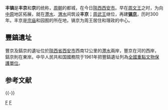 {{unreferenced|time=2012-2-13}} 
'''丰镐'''是'''丰京'''和'''{{ruby|鎬|-{zh-tw:ㄏㄠˋ;zh-cn:hào}-}}京'''的统称，[[周朝|周朝]]的都城，在今日[[陝西|陝西]][[西安市|西安市]]。早在[[周文王|周文王]]之时，为向[[中原|中原]]地区拓展，就在[[灃河_(渭河)|灃水]]、[[渭水|渭水]]间筑设'''丰京'''；[[周武王|周武王]]继位，再建'''[[镐京|镐京]]'''，历时300年。丰京是[[宗庙|宗庙]]和园囿的所在地，镐京为周王居住和理政的中心。

{{文物保护单位
| 圖片 = 豐-bronze-2.svg
| 說明 = 作于西周中期的裘衛盉上金文「-{豐}-」
| 圖片大小 = 100px
| 级别 = 全国
| 名称 = 丰镐遗址
| 编号 = 1-143
| 分类 = 古遗址
| 时代 = [[周|周]]
| 所在 = {{CHN}}[[陕西省|陕西省]][[西安市|西安市]]
| 登录 = 1961年
| Cat = 陕西全国重点文物保护单位
}}

==豐鎬遺址==
豐京及鎬京的遺址位於[[陝西省|陝西省]][[西安市|西安市]]西南12公里的[[灃河_(渭河)|灃水]]兩岸，豐京在河的西岸，鎬京則在東岸。中华人民共和国國務院于1961年把豐鎬遺址列為[[全國重點文物保護單位|全國重點文物保護單位]]。

==参考文献==
{{reflist}}

{{-}}
{{s-start}}
{{s-bef|before=[[殷墟|殷]]（[[安阳|安阳]]）|row=1}}
{{s-ttl|title=[[中國首都|中國首都]]
|years=约前1046年-前771年|row=1}}
{{s-aft|after=[[雒邑|洛]]（[[洛阳|洛阳]]）|row=1}}
{{end}}

{{中国都城}}
{{陕西全国重点文物保护单位}}
{{周都城与重要遗址}}
{{Neolithic cultures of China}}

[[Category:中國歷代國都|F]]
[[Category:西安歷史|F]]